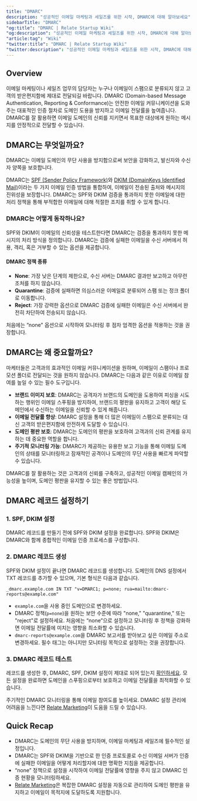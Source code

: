 ```yaml
---
title: "DMARC"
description: "성공적인 이메일 마케팅과 세일즈를 위한 시작, DMARC에 대해 알아보세요"
sidebarTitle: "DMARC"
"og:title": "DMARC | Relate Startup Wiki"
"og:description": "성공적인 이메일 마케팅과 세일즈를 위한 시작, DMARC에 대해 알아보세요"
"article:tag": "Wiki"
"twitter:title": "DMARC | Relate Startup Wiki"
"twitter:description": "성공적인 이메일 마케팅과 세일즈를 위한 시작, DMARC에 대해 알아보세요"
---
```


## Overview

이메일 마케팅이나 세일즈 업무의 담당자는 누구나 이메일이 스팸으로 분류되지 않고 고객의 받은편지함에 제대로 전달되길 바랍니다. DMARC (Domain-based Message Authentication, Reporting & Conformance)는 안전한 이메일 커뮤니케이션을 도와주는 대표적인 인증 절차로 도메인 도용을 방지하고 이메일 전달률을 높여줍니다. DMARC를 잘 활용하면 이메일 도메인의 신뢰를 지키면서 목표한 대상에게 원하는 메시지를 안정적으로 전달할 수 있습니다.

## DMARC는 무엇일까요?

DMARC는 이메일 도메인의 무단 사용을 방지함으로써 보안을 강화하고, 발신자와 수신자 양쪽을 보호합니다.

DMARC는 [SPF (Sender Policy Framework)](/wiki/spf)와 [DKIM (DomainKeys Identified Mail)](/wiki/dkim)이라는 두 가지 이메일 인증 방법을 통합하여, 이메일이 전송된 출처와 메시지의 진위성을 보장합니다. DMARC는 SPF와 DKIM 검증을 통과하지 못한 이메일에 대한 처리 정책을 통해 부적합한 이메일에 대해 적절한 조치를 취할 수 있게 합니다.

### DMARC는 어떻게 동작하나요?

SPF와 DKIM이 이메일의 신뢰성을 테스트한다면 DMARC는 검증을 통과하지 못한 메시지의 처리 방식을 정의합니다. DMARC는 검증에 실패한 이메일을 수신 서버에서 허용, 격리, 혹은 거부할 수 있는 옵션을 제공합니다.

#### DMARC 정책 종류

- **None**: 가장 낮은 단계의 제한으로, 수신 서버는 DMARC 결과만 보고하고 아무런 조처를 하지 않습니다.
- **Quarantine**: 검증에 실패하면 의심스러운 이메일로 분류되어 스팸 또는 정크 폴더로 이동합니다. 
- **Reject**: 가장 강력한 옵션으로 DMARC 검증에 실패한 이메일은 수신 서버에서 완전히 차단하여 전송되지 않습니다.

<Note>처음에는 “none" 옵션으로 시작하여 모니터링 후 점차 엄격한 옵션을 적용하는 것을 권장합니다.</Note>


## DMARC는 왜 중요할까요?
마케터들은 고객과의 효과적인 이메일 커뮤니케이션을 원하며, 이메일이 스팸이나 프로모션 폴더로 전달되는 것을 원하지 않습니다. DMARC는 다음과 같은 이유로 이메일 참여를 높일 수 있는 필수 도구입니다.

- **브랜드 이미지 보호**: DMARC는 공격자가 브랜드의 도메인을 도용하여 피싱을 시도하는 행위인 이메일 스푸핑을 방지하여, 브랜드의 평판을 유지하고 고객이 해당 도메인에서 수신하는 이메일을 신뢰할 수 있게 해줍니다.
- **이메일 전달률 향상**: DMARC 설정을 통해 더 많은 이메일이 스팸으로 분류되는 대신 고객의 받은편지함에 안전하게 도달할 수 있습니다.
- **도메인 평판 보호**: DMARC는 도메인의 평판을 보호하여 고객과의 신뢰 관계를 유지하는 데 중요한 역할을 합니다.
- **주기적 모니터링 가능**: DMARC가 제공하는 유용한 보고 기능을 통해 이메일 도메인의 상태를 모니터링하고 잠재적인 공격이나 도메인의 무단 사용을 빠르게 파악할 수 있습니다.

DMARC를 잘 활용하는 것은 고객과의 신뢰를 구축하고, 성공적인 이메일 캠페인의 가능성을 높이며, 도메인 평판을 유지할 수 있는 좋은 방법입니다.


## DMARC 레코드 설정하기


### 1. SPF, DKIM 설정
DMARC 레코드를 만들기 전에 SPF와 DKIM 설정을 완료합니다. SPF와 DKIM은 DMARC와 함께 종합적인 이메일 인증 프로세스를 구성합니다.

### 2. DMARC 레코드 생성
SPF와 DKIM 설정이 끝나면 DMARC 레코드를 생성합니다. 도메인의 DNS 설정에서 TXT 레코드를 추가할 수 있으며, 기본 형식은 다음과 같습니다.

```
_dmarc.example.com IN TXT "v=DMARC1; p=none; rua=mailto:dmarc-reports@example.com"
```
- `example.com`을 사용 중인 도메인으로 변경하세요.
- DMARC 정책(`p=none`)을 원하는 보안 수준에 따라 "none," "quarantine," 또는 "reject"로 설정하세요. 처음에는 “none”으로 설정하고 모니터링 후 정책을 강화하면 이메일 전달률에 미치는 영향을 최소화할 수 있습니다.
- `dmarc-reports@example.com`을 DMARC 보고서를 받아보고 싶은 이메일 주소로 변경하세요. 필수 태그는 아니지만 모니터링 목적으로 설정하는 것을 권장합니다.


### 3. DMARC 레코드 테스트

레코드를 생성한 후, DMARC, SPF, DKIM 설정이 제대로 되어 있는지 [확인하세요](https://www.learndmarc.com/?ref=relate.kr). 모든 설정을 완료하면 도메인을 스푸핑으로부터 보호하고 이메일 전달률을 최적화할 수 있습니다.

주기적인 DMARC 모니터링을 통해 이메일 참여도를 높이세요. DMARC 설정 관리에 어려움을 느낀다면 [Relate Marketing](https://www.relate.kr/products/marketing)이 도움을 드릴 수 있습니다.

## Quick Recap

- DMARC는 도메인의 무단 사용을 방지하며, 이메일 마케팅과 세일즈에 필수적인 설정입니다.
- DMARC는 SPF와 DKIM을 기반으로 한 인증 프로토콜로 수신 이메일 서버가 인증에 실패한 이메일을 어떻게 처리할지에 대한 명확한 지침을 제공합니다.
- “none” 정책으로 설정을 시작하여 이메일 전달률에 영향을 주지 않고 DMARC 인증 현황을 모니터링하세요.
- [Relate Marketing](https://www.relate.kr/products/marketing)은 복잡한 DMARC 설정을 자동으로 관리하여 도메인 평판을 유지하고 이메일이 목적지에 도달하도록 지원합니다.